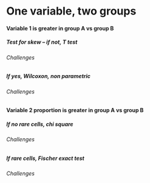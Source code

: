 # One variable, two groups


####	Variable 1 is greater in group A vs group B

#####	Test for skew – if not, T test

###### Challenges

#####	If yes, Wilcoxon, non parametric

###### Challenges

####	Variable 2 proportion is greater in group A vs group B

#####	If no rare cells, chi square

###### Challenges

#####	If rare cells, Fischer exact test

###### Challenges


